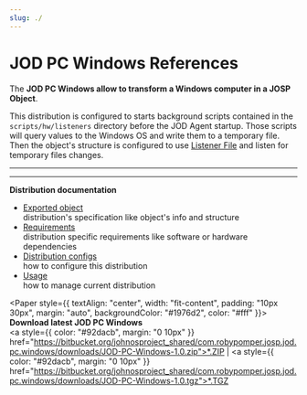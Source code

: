 ```yaml
---
slug: ./
---
```

# JOD PC Windows References


<ReferenceIntro
  logo_path="JOD_PC_Windows_Logo_250.png">

The __JOD PC Windows allow to transform a Windows computer in a JOSP Object__.

This distribution is configured to starts background scripts contained in the ```scripts/hw/listeners``` directory before the JOD Agent startup.
Those scripts will query values to the Windows OS and write them to a temporary file. Then the object's structure is configured to use [Listener File](/docs/references/josp/jod/specs/workers/listener_file) and listen for temporary files changes.
</ReferenceIntro>

<ReferenceInfo
  proj_name="JOD PC Windows"
  refs_dir="jod_dists/jod_pc_win"
  ver_stable="1.0"
  ver_dev="1.1-DEV"
  repo_name="com.robypomper.josp.jod.pc.windows"
  />

---


<YoutubeVideo videoId="Yb7YxgwdWDE" />

---

**Distribution documentation**

* [Exported object](exported_object)<br/>
  distribution's specification like object's info and structure
* [Requirements](requirements)<br/>
  distribution specific requirements like software or hardware dependencies
* [Distribution configs](distribution_configs)<br/>
  how to configure this distribution
* [Usage](usage)<br/>
  how to manage current distribution


<Paper style={{
  textAlign: "center",
  width: "fit-content",
  padding: "10px 30px",
  margin: "auto",
  backgroundColor: "#1976d2",
  color: "#fff"
  }}>
    <b>Download latest JOD PC Windows</b><br/>
    <a style={{
      color: "#92dacb",
      margin: "0 10px"
      }}
      href="https://bitbucket.org/johnosproject_shared/com.robypomper.josp.jod.pc.windows/downloads/JOD-PC-Windows-1.0.zip">*.ZIP</a> |
    <a style={{
      color: "#92dacb",
      margin: "0 10px"
      }}
      href="https://bitbucket.org/johnosproject_shared/com.robypomper.josp.jod.pc.windows/downloads/JOD-PC-Windows-1.0.tgz">*.TGZ</a>
</Paper>

